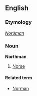 ==English==
===Etymology===
{{OE.}} ''[[Norðman]]''

===Noun===
'''Northman'''
#[[Norse]]

====Related term====
*[[Norman]]